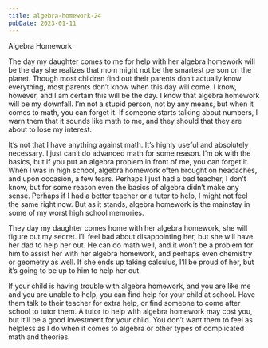 ```yaml
---
title: algebra-homework-24
pubDate: 2023-01-11
---
```


Algebra Homework

The day my daughter comes to me for help with her algebra homework will be the day she realizes that mom might not be the smartest person on the planet. Though most children find out their parents don’t actually know everything, most parents don’t know when this day will come. I know, however, and I am certain this will be the day. I know that algebra homework will be my downfall. I’m not a stupid person, not by any means, but when it comes to math, you can forget it. If someone starts talking about numbers, I warn them that it sounds like math to me, and they should that they are about to lose my interest.

It’s not that I have anything against math. It’s highly useful and absolutely necessary. I just can’t do advanced math for some reason. I’m ok with the basics, but if you put an algebra problem in front of me, you can forget it. When I was in high school, algebra homework often brought on headaches, and upon occasion, a few tears. Perhaps I just had a bad teacher, I don’t know, but for some reason even the basics of algebra didn’t make any sense. Perhaps if I had a better teacher or a tutor to help, I might not feel the same right now. But as it stands, algebra homework is the mainstay in some of my worst high school memories.

They day my daughter comes home with her algebra homework, she will figure out my secret. I’ll feel bad about disappointing her, but she will have her dad to help her out. He can do math well, and it won’t be a problem for him to assist her with her algebra homework, and perhaps even chemistry or geometry as well. If she ends up taking calculus, I’ll be proud of her, but it’s going to be up to him to help her out.  

If your child is having trouble with algebra homework, and you are like me and you are unable to help, you can find help for your child at school. Have them talk to their teacher for extra help, or find someone to come after school to tutor them. A tutor to help with algebra homework may cost you, but it’ll be a good investment for your child. You don’t want them to feel as helpless as I do when it comes to algebra or other types of complicated math and theories.